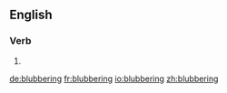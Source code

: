==English==

===Verb===
{{head|en}}

# {{present participle of|blubber}}

[[de:blubbering]]
[[fr:blubbering]]
[[io:blubbering]]
[[zh:blubbering]]